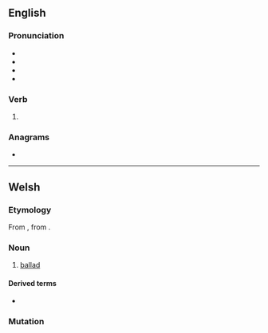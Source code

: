 {{also|bäled}}
==English==

===Pronunciation===
* {{IPA|en|/beɪld/}}
* {{audio|en|En-us-baled.ogg|Audio (US)}}
* {{homophones|en|bailed}}
* {{rhymes|en|eɪld}}

===Verb===
{{head|en|verb form}}

# {{en-past of|bale}}

===Anagrams===
* {{anagrams|en|a=abdel|Balde|Blade|abled|albed|blade|blead}}

----

==Welsh==

===Etymology===
From {{der|cy|en|ballad}}, from {{der|cy|fr|ballade}}.

===Noun===
{{cy-noun|f|baledi}}

# [[ballad]]

====Derived terms====
* {{l|cy|baledwr||balladeer}}

===Mutation===
{{cy-mut}}